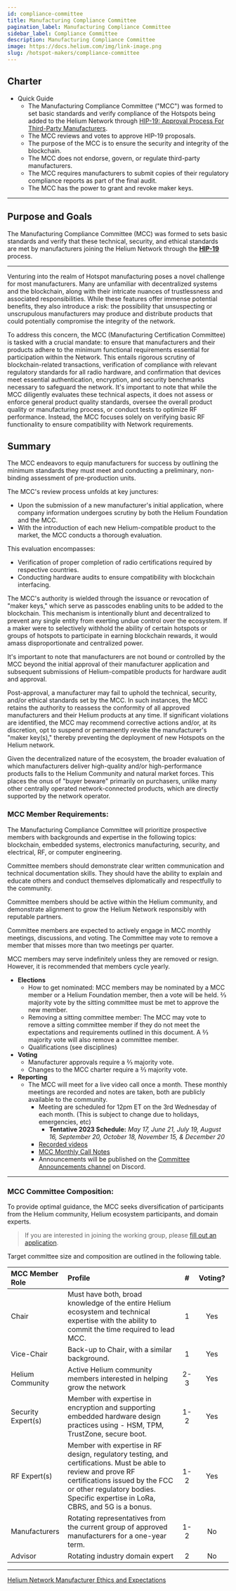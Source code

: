 ```yaml
---
id: compliance-committee
title: Manufacturing Compliance Committee
pagination_label: Manufacturing Compliance Committee
sidebar_label: Compliance Committee
description: Manufacturing Compliance Committee
image: https://docs.helium.com/img/link-image.png
slug: /hotspot-makers/compliance-committee
---
```



<LegacyContentBanner />

## Charter

- Quick Guide
  - The Manufacturing Compliance Committee ("MCC") was formed to set basic standards and verify
    compliance of the Hotspots being added to the Helium Network through
    [HIP-19: Approval Process For Third-Party Manufacturers](https://github.com/helium/HIP/blob/master/0019-third-party-manufacturers.md).
  - The MCC reviews and votes to approve HIP-19 proposals.
  - The purpose of the MCC is to ensure the security and integrity of the blockchain.
  - The MCC does not endorse, govern, or regulate third-party manufacturers.
  - The MCC requires manufacturers to submit copies of their regulatory compliance reports as part
    of the final audit.
  - The MCC has the power to grant and revoke maker keys.

---

## Purpose and Goals

The Manufacturing Compliance Committee (MCC) was formed to sets basic standards and verify that
these technical, security, and ethical standards are met by manufacturers joining the Helium Network
through the **[HIP-19](https://github.com/helium/HIP/blob/main/0019-third-party-manufacturers.md)**
process.

---

Venturing into the realm of Hotspot manufacturing poses a novel challenge for most manufacturers. Many are unfamiliar with decentralized systems and the blockchain, along with their intricate nuances of trustlessness and associated responsibilities. While these features offer immense potential benefits, they also introduce a risk: the possibility that unsuspecting or unscrupulous manufacturers may produce and distribute products that could potentially compromise the integrity of the network.

To address this concern, the MCC (Manufacturing Certification Committee) is tasked with a crucial mandate: to ensure that manufacturers and their products adhere to the minimum functional requirements essential for participation within the Network. This entails rigorous scrutiny of blockchain-related transactions, verification of compliance with relevant regulatory standards for all radio hardware, and confirmation that devices meet essential authentication, encryption, and security benchmarks necessary to safeguard the network. It's important to note that while the MCC diligently evaluates these technical aspects, it does not assess or enforce general product quality standards, oversee the overall product quality or manufacturing process, or conduct tests to optimize RF performance. Instead, the MCC focuses solely on verifying basic RF functionality to ensure compatibility with Network requirements.

## Summary

The MCC endeavors to equip manufacturers for success by outlining the minimum standards they must meet and conducting a preliminary, non-binding assessment of pre-production units.

The MCC's review process unfolds at key junctures:

- Upon the submission of a new manufacturer's initial application, where company information undergoes scrutiny by both the Helium Foundation and the MCC.
- With the introduction of each new Helium-compatible product to the market, the MCC conducts a thorough evaluation.

This evaluation encompasses:

- Verification of proper completion of radio certifications required by respective countries.
- Conducting hardware audits to ensure compatibility with blockchain interfacing.

The MCC's authority is wielded through the issuance or revocation of "maker keys," which serve as passcodes enabling units to be added to the blockchain. This mechanism is intentionally blunt and decentralized to prevent any single entity from exerting undue control over the ecosystem. If a maker were to selectively withhold the ability of certain hotspots or groups of hotspots to participate in earning blockchain rewards, it would amass disproportionate and centralized power.

It's important to note that manufacturers are not bound or controlled by the MCC beyond the initial approval of their manufacturer application and subsequent submissions of Helium-compatible products for hardware audit and approval.

Post-approval, a manufacturer may fail to uphold the technical, security, and/or ethical standards set by the MCC. In such instances, the MCC retains the authority to reassess the conformity of all approved manufacturers and their Helium products at any time. If significant violations are identified, the MCC may recommend corrective actions and/or, at its discretion, opt to suspend or permanently revoke the manufacturer's "maker key(s)," thereby preventing the deployment of new Hotspots on the Helium network.

Given the decentralized nature of the ecosystem, the broader evaluation of which manufacturers deliver high-quality and/or high-performance products falls to the Helium Community and natural market forces. This places the onus of "buyer beware" primarily on purchasers, unlike many other centrally operated network-connected products, which are directly supported by the network operator.

### **MCC Member Requirements:**

The Manufacturing Compliance Committee will prioritize prospective members with backgrounds and
expertise in the following topics: blockchain, embedded systems, electronics manufacturing,
security, and electrical, RF, or computer engineering.

Committee members should demonstrate clear written communication and technical documentation skills.
They should have the ability to explain and educate others and conduct themselves diplomatically and
respectfully to the community.

Committee members should be active within the Helium community, and demonstrate alignment to grow
the Helium Network responsibly with reputable partners.

Committee members are expected to actively engage in MCC monthly meetings, discussions, and voting.
The Committee may vote to remove a member that misses more than two meetings per quarter.

MCC members may serve indefinitely unless they are removed or resign. However, it is recommended
that members cycle yearly.

- **Elections**
  - How to get nominated: MCC members may be nominated by a MCC member or a Helium Foundation
    member, then a vote will be held. ⅔ majority vote by the sitting committee must be met to
    approve the new member.
  - Removing a sitting committee member: The MCC may vote to remove a sitting committee member if
    they do not meet the expectations and requirements outlined in this document. A ⅔ majority vote
    will also remove a committee member.
  - Qualifications (see disciplines)
- **Voting**
  - Manufacturer approvals require a ⅔ majority vote.
  - Changes to the MCC charter require a ⅔ majority vote.
- **Reporting**
  - The MCC will meet for a live video call once a month. These monthly meetings are recorded and
    notes are taken, both are publicly available to the community.
    - Meeting are scheduled for 12pm ET on the 3rd Wednesday of each month. (This is subject to
      change due to holidays, emergencies, etc)
      - **Tentative 2023 Schedule:** _May 17, June 21, July 19, August 16, September 20, October 18,
        November 15, & December 20_
    - [Recorded videos](https://www.youtube.com/@heliumfoundation)
    - [MCC Monthly Call Notes](https://docs.google.com/document/d/1CtJK8Podx8hdWNJ8HCRImBfSwJVt1jZ10Eabeh2s-yA/edit?usp=sharing)
    - Announcements will be published on the
      [Committee Announcements channel](https://discord.com/channels/404106811252408320/921085505028890674)
      on Discord.

---

### **MCC Committee Composition:**

To provide optimal guidance, the MCC seeks diversification of participants from the Helium
community, Helium ecosystem participants, and domain experts.

> If you are interested in joining the working group, please
> [fill out an application](https://forms.gle/5gEf7MLniDMgkwPq8).

Target committee size and composition are outlined in the following table.

| MCC Member Role    | Profile                                                                                                                                                                                                                           |  #  | Voting? |
| :----------------- | :-------------------------------------------------------------------------------------------------------------------------------------------------------------------------------------------------------------------------------- | :-: | :-----: |
| Chair              | Must have both, broad knowledge of the entire Helium ecosystem and technical expertise with the ability to commit the time required to lead MCC.                                                                                  |  1  |   Yes   |
| Vice-Chair         | Back-up to Chair, with a similar background.                                                                                                                                                                                      |  1  |   Yes   |
| Helium Community   | Active Helium community members interested in helping grow the network                                                                                                                                                            | 2-3 |   Yes   |
| Security Expert(s) | Member with expertise in encryption and supporting embedded hardware design practices using - HSM, TPM, TrustZone, secure boot.                                                                                                   | 1-2 |   Yes   |
| RF Expert(s)       | Member with expertise in RF design, regulatory testing, and certifications. Must be able to review and prove RF certifications issued by the FCC or other regulatory bodies. Specific expertise in LoRa, CBRS, and 5G is a bonus. | 1-2 |   Yes   |
| Manufacturers      | Rotating representatives from the current group of approved manufacturers for a one-year term.                                                                                                                                    | 1-2 |   No    |
| Advisor            | Rotating industry domain expert                                                                                                                                                                                                   |  2  |   No    |

---

[Helium Network Manufacturer Ethics and Expectations](https://docs.helium.com/hotspot-makers/maker-ethics)
